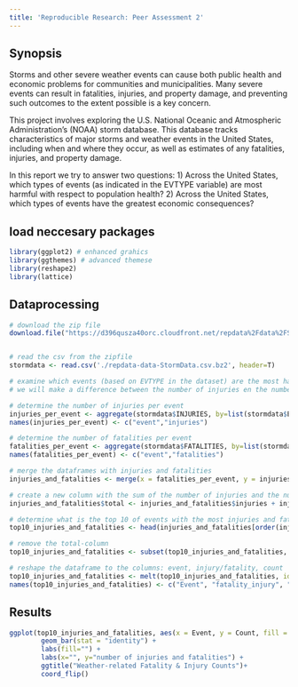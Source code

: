 ```yaml
---
title: 'Reproducible Research: Peer Assessment 2'
---
```


## Synopsis
Storms and other severe weather events can cause both public health and economic problems for communities and municipalities. Many severe events can result in fatalities, injuries, and property damage, and preventing such outcomes to the extent possible is a key concern.

This project involves exploring the U.S. National Oceanic and Atmospheric Administration's (NOAA) storm database. This database tracks characteristics of major storms and weather events in the United States, including when and where they occur, as well as estimates of any fatalities, injuries, and property damage.

In this report we try to answer two questions: 
1) Across the United States, which types of events (as indicated in the EVTYPE variable) are most harmful with respect to population health?
2) Across the United States, which types of events have the greatest economic consequences?

## load neccesary packages
```r
library(ggplot2) # enhanced grahics
library(ggthemes) # advanced themese
library(reshape2)
library(lattice)
```


## Dataprocessing
```r

# download the zip file
download.file("https://d396qusza40orc.cloudfront.net/repdata%2Fdata%2FStormData.csv.bz2", destfile="./repdata-data-StormData.csv.bz2", method="curl")


# read the csv from the zipfile
stormdata <- read.csv('./repdata-data-StormData.csv.bz2', header=T)

# examine which events (based on EVTYPE in the dataset) are the most harmful to population health. 
# we will make a difference between the number of injuries en the number of fatalities

# determine the number of injuries per event
injuries_per_event <- aggregate(stormdata$INJURIES, by=list(stormdata$EVTYPE), FUN=sum)
names(injuries_per_event) <- c("event","injuries")

# determine the number of fatalities per event
fatalities_per_event <- aggregate(stormdata$FATALITIES, by=list(stormdata$EVTYPE), FUN=sum)
names(fatalities_per_event) <- c("event","fatalities")

# merge the dataframes with injuries and fatalities
injuries_and_fatalities <- merge(x = fatalities_per_event, y = injuries_per_event, by = "event", all = TRUE)

# create a new column with the sum of the number of injuries and the number of fatalities
injuries_and_fatalities$total <- injuries_and_fatalities$injuries + injuries_and_fatalities$fatalities

# determine what is the top 10 of events with the most injuries and fatalities (combined)
top10_injuries_and_fatalities <- head(injuries_and_fatalities[order(injuries_and_fatalities$total,decreasing = T),],10)

# remove the total-column
top10_injuries_and_fatalities <- subset(top10_injuries_and_fatalities, select = c(event,injuries,fatalities) )

# reshape the dataframe to the columns: event, injury/fatality, count
top10_injuries_and_fatalities <- melt(top10_injuries_and_fatalities, id.vars = 'event')
names(top10_injuries_and_fatalities) <- c("Event", "fatality_injury", "Count")
```

## Results
```r
ggplot(top10_injuries_and_fatalities, aes(x = Event, y = Count, fill = fatality_injury)) +
        geom_bar(stat = "identity") +    
        labs(fill="") +
        labs(x="", y="number of injuries and fatalities") + 
        ggtitle("Weather-related Fatality & Injury Counts")+
        coord_flip()
```
